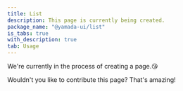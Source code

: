 ```yaml
---
title: List
description: This page is currently being created.
package_name: "@yamada-ui/list"
is_tabs: true
with_description: true
tab: Usage
---
```


We're currently in the process of creating a page.😘

Wouldn't you like to contribute this page? That's amazing!

